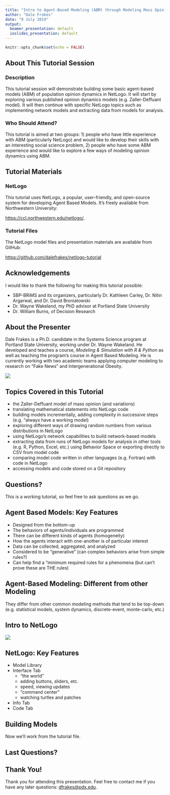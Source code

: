 ```yaml
---
title: "Intro to Agent-Based Modeling (ABM) through Modeling Mass Opinion Dynamics"
author: "Dale Frakes"
date: "9 July 2019"
output:
  beamer_presentation: default
  ioslides_presentation: default
---
```


```r
knitr::opts_chunk$set(echo = FALSE)
```

## About This Tutorial Session

### Description
This tutorial session will demonstrate building some basic agent-based models (ABM) of population
opinion dynamics in NetLogo. It will start by exploring various published opinion dynamics models
(e.g. Zaller-Deffuant model). It will then continue with specific NetLogo topics such as implementing
network models and extracting data from models for analysis.

### Who Should Attend?
This tutorial is aimed at two groups: 1) people who have little experience with ABM (particularly
NetLogo) and would like to develop their skills with an interesting social science problem, 2) people
who have some ABM experience and would like to explore a few ways of modeling opinion dynamics
using ABM.

## Tutorial Materials

### NetLogo
This tutorial uses NetLogo, a popular, user-friendly, and open-source system for developing Agent Based Models.  It's freely available from Northwestern University:

<https://ccl.northwestern.edu/netlogo/>.

### Tutorial Files
The NetLogo model files and presentation materials are available from GitHub:

<https://github.com/dalefrakes/netlogo-tutorial>


## Acknowledgements

I would like to thank the following for making this tutorial possible:

* SBP-BRiMS and its organizers, particularly Dr. Kathleen Carley, Dr. Nitin Argarwal, and Dr. David Broniatowski
* Dr. Wayne Wakeland, my PhD advisor at Portland State University
* Dr. William Burns, of Decision Research

## About the Presenter

Dale Frakes is a Ph.D. candidate in the Systems Science program at Portland State University, working under Dr. Wayne Wakeland. He developed and teaches a course, *Modeling & Simulation with R & Python* as well as teaching the program’s course in Agent Based Modeling. He is currently working with two academic teams applying computer modeling to research on “Fake News” and Intergenerational Obesity.

![](./img/DaleFrakes.png)

## Topics Covered in this Tutorial

* the Zaller-Deffuant model of mass opinion (and variations)
* translating mathematical statements into NetLogo code
* building models incrementally, adding complexity in successive steps (e.g. “always have a working model)
* exploring different ways of drawing random numbers from various distributions in NetLogo
* using NetLogo’s network capabilities to build network-based models
* extracting data from runs of NetLogo models for analysis in other tools (e.g. R, Python, Excel, etc.) using Behavior Space or exporting directly to CSV from model code
* comparing model code written in other languages (e.g. Fortran) with code in NetLogo
* accessing models and code stored on a Git repository

## Questions?

This is a working tutorial, so feel free to ask questions as we go.

## Agent Based Models: Key Features
* Designed from the bottom-up
* The behaviors of agents/individuals are programmed
* There can be different kinds of agents (homogeneity)
* How the agents interact with one-another is of particular interest
* Data can be collected, aggregated, and analyzed
* Considered to be “generative” (can complex behaviors arise from simple rules?)
* Can help find a “minimum required rules for a phenomena (but can’t prove these are THE rules)

## Agent-Based Modeling:  Different from other Modeling

They differ from other common modeling methods that tend to be top-down (e.g. statistical models, system dynamics, discrete-event, monte-carlo, etc.)


## Intro to NetLogo

![](./img/NetLogo.png)

## NetLogo:  Key Features

* Model Library
* Interface Tab
    * "the world"
    * adding buttons, sliders, etc.
    * speed, viewing updates
    * "command center"
    * watching turtles and patches
* Info Tab
* Code Tab

## Building Models

Now we'll work from the tutorial file.


## Last Questions?

## Thank You!

Thank you for attending this presentation.  Feel free to contact me if you have any later questions:  <dfrakes@pdx.edu>.
